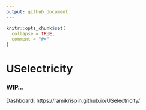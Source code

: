 ```yaml
---
output: github_document
---
```


<!-- README.md is generated from README.Rmd. Please edit that file -->

```r
knitr::opts_chunk$set(
  collapse = TRUE,
  comment = "#>"
)
```

# USelectricity

<!-- badges: start -->
<!-- badges: end -->

### WIP...

Dashboard: https://ramikrispin.github.io/USelectricity/